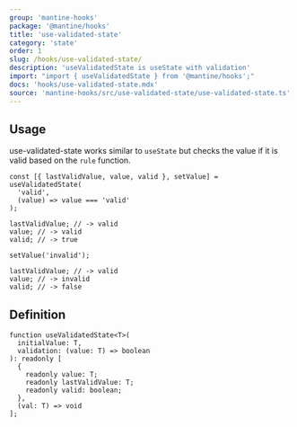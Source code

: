 ```yaml
---
group: 'mantine-hooks'
package: '@mantine/hooks'
title: 'use-validated-state'
category: 'state'
order: 1
slug: /hooks/use-validated-state/
description: 'useValidatedState is useState with validation'
import: "import { useValidatedState } from '@mantine/hooks';"
docs: 'hooks/use-validated-state.mdx'
source: 'mantine-hooks/src/use-validated-state/use-validated-state.ts'
---
```


## Usage

use-validated-state works similar to `useState` but checks the value if it is valid based on the `rule` function.

```tsx
const [{ lastValidValue, value, valid }, setValue] = useValidatedState(
  'valid',
  (value) => value === 'valid'
);

lastValidValue; // -> valid
value; // -> valid
valid; // -> true

setValue('invalid');

lastValidValue; // -> valid
value; // -> invalid
valid; // -> false
```

## Definition

```tsx
function useValidatedState<T>(
  initialValue: T,
  validation: (value: T) => boolean
): readonly [
  {
    readonly value: T;
    readonly lastValidValue: T;
    readonly valid: boolean;
  },
  (val: T) => void
];
```
